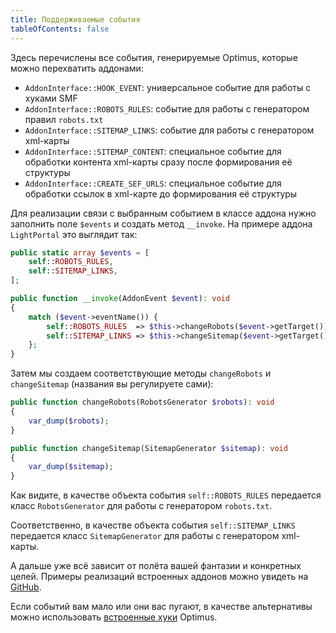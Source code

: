 ```yaml
---
title: Поддерживаемые события
tableOfContents: false
---
```


Здесь перечислены все события, генерируемые Optimus, которые можно перехватить аддонами:

- `AddonInterface::HOOK_EVENT`: универсальное событие для работы с хуками SMF
- `AddonInterface::ROBOTS_RULES`: событие для работы с генератором правил `robots.txt`
- `AddonInterface::SITEMAP_LINKS`: событие для работы с генератором xml-карты
- `AddonInterface::SITEMAP_CONTENT`: специальное событие для обработки контента xml-карты сразу после формирования её структуры
- `AddonInterface::CREATE_SEF_URLS`: специальное событие для обработки ссылок в xml-карте до формирования её структуры

Для реализации связи с выбранным событием в классе аддона нужно заполнить поле `$events` и создать метод `__invoke`. На примере аддона `LightPortal` это выглядит так:

```php
public static array $events = [
	self::ROBOTS_RULES,
	self::SITEMAP_LINKS,
];

public function __invoke(AddonEvent $event): void
{
	match ($event->eventName()) {
		self::ROBOTS_RULES  => $this->changeRobots($event->getTarget()),
		self::SITEMAP_LINKS => $this->changeSitemap($event->getTarget()),
	};
}
```

Затем мы создаем соответствующие методы `changeRobots` и `changeSitemap` (названия вы регулируете сами):

```php
public function changeRobots(RobotsGenerator $robots): void
{
	var_dump($robots);
}

public function changeSitemap(SitemapGenerator $sitemap): void
{
	var_dump($sitemap);
}
```

Как видите, в качестве объекта события `self::ROBOTS_RULES` передается класс `RobotsGenerator` для работы с генератором `robots.txt`.

Соответственно, в качестве объекта события `self::SITEMAP_LINKS` передается класс `SitemapGenerator` для работы с генератором xml-карты.

А дальше уже всё зависит от полёта вашей фантазии и конкретных целей. Примеры реализаций встроенных аддонов можно увидеть на [GitHub](https://github.com/dragomano/Optimus/blob/main/src/Sources/Optimus/Addons).

Если событий вам мало или они вас пугают, в качестве альтернативы можно использовать [встроенные хуки](../hooks) Optimus.
